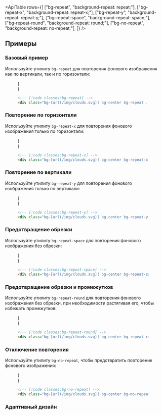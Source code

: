 

<ApiTable
  rows={[
    ["bg-repeat", "background-repeat: repeat;"],
    ["bg-repeat-x", "background-repeat: repeat-x;"],
    ["bg-repeat-y", "background-repeat: repeat-y;"],
    ["bg-repeat-space", "background-repeat: space;"],
    ["bg-repeat-round", "background-repeat: round;"],
    ["bg-no-repeat", "background-repeat: no-repeat;"],
  ]}
/>

## Примеры

### Базовый пример

Используйте утилиту `bg-repeat` для повторения фонового изображения как по вертикали, так и по горизонтали:

<Figure>

<Example padding={false}>
  {<div className="h-64 bg-center bg-repeat" style={{ backgroundImage: `url(${cloudsImg.src})` }}></div>}
</Example>

```html
<!-- [!code classes:bg-repeat] -->
<div class="bg-[url(/img/clouds.svg)] bg-center bg-repeat ..."></div>
```

</Figure>

### Повторение по горизонтали

Используйте утилиту `bg-repeat-x` для повторения фонового изображения только по горизонтали:

<Figure>

<Example padding={false}>
  {<div className="h-64 bg-center bg-repeat-x" style={{ backgroundImage: `url(${cloudsImg.src})` }}></div>}
</Example>

```html
<!-- [!code classes:bg-repeat-x] -->
<div class="bg-[url(/img/clouds.svg)] bg-center bg-repeat-x ..."></div>
```

</Figure>

### Повторение по вертикали

Используйте утилиту `bg-repeat-y` для повторения фонового изображения только по вертикали:

<Figure>

<Example padding={false}>
  {<div className="h-64 bg-center bg-repeat-y" style={{ backgroundImage: `url(${cloudsImg.src})` }}></div>}
</Example>

```html
<!-- [!code classes:bg-repeat-y] -->
<div class="bg-[url(/img/clouds.svg)] bg-center bg-repeat-y ..."></div>
```

</Figure>

### Предотвращение обрезки

Используйте утилиту `bg-repeat-space` для повторения фонового изображения без обрезки:

<Figure>

<Example padding={false} resizable>
  {<div className="h-64 bg-center bg-repeat-space" style={{ backgroundImage: `url(${cloudsImg.src})` }}></div>}
</Example>

```html
<!-- [!code classes:bg-repeat-space] -->
<div class="bg-[url(/img/clouds.svg)] bg-center bg-repeat-space ..."></div>
```

</Figure>

### Предотвращение обрезки и промежутков

Используйте утилиту `bg-repeat-round` для повторения фонового изображения без обрезки, при необходимости растягивая его, чтобы избежать промежутков:

<Figure>

<Example padding={false} resizable>
  {<div className="h-64 bg-center bg-repeat-round" style={{ backgroundImage: `url(${cloudsImg.src})` }}></div>}
</Example>

```html
<!-- [!code classes:bg-repeat-round] -->
<div class="bg-[url(/img/clouds.svg)] bg-center bg-repeat-round ..."></div>
```

</Figure>

### Отключение повторения

Используйте утилиту `bg-no-repeat`, чтобы предотвратить повторение фонового изображения:

<Figure>

<Example padding={false}>
  {<div className="h-64 bg-center bg-no-repeat" style={{ backgroundImage: `url(${cloudsImg.src})` }}></div>}
</Example>

```html
<!-- [!code classes:bg-no-repeat] -->
<div class="bg-[url(/img/clouds.svg)] bg-center bg-no-repeat ..."></div>
```

</Figure>

### Адаптивный дизайн

<ResponsiveDesign property="background-repeat" defaultClass="bg-repeat" featuredClass="bg-repeat-x" />
